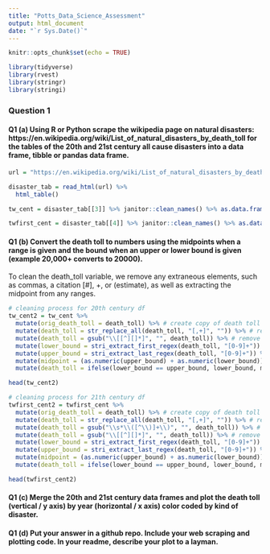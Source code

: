 ```yaml
---
title: "Potts_Data_Science_Assessment"
output: html_document
date: "`r Sys.Date()`"
---
```


```r
knitr::opts_chunk$set(echo = TRUE)

library(tidyverse)
library(rvest)
library(stringr)
library(stringi)
```

### Question 1
#### Q1 (a) Using R or Python scrape the wikipedia page on natural disasters: https://en.wikipedia.org/wiki/List_of_natural_disasters_by_death_toll for the tables of the 20th and 21st century all cause disasters into a data frame, tibble or pandas data frame.

```r
url = "https://en.wikipedia.org/wiki/List_of_natural_disasters_by_death_toll" 

disaster_tab = read_html(url) %>% 
  html_table()

tw_cent = disaster_tab[[3]] %>% janitor::clean_names() %>% as.data.frame()

twfirst_cent = disaster_tab[[4]] %>% janitor::clean_names() %>% as.data.frame()
```


#### Q1 (b) Convert the death toll to numbers using the midpoints when a range is given and the bound when an upper or lower bound is given (example 20,000+ converts to 20000).

To clean the death_toll variable, we remove any extraneous elements, such as commas, a citation [#], +, or (estimate), as well as extracting the midpoint from any ranges.
```r
# cleaning process for 20th century df
tw_cent2 = tw_cent %>% 
  mutate(orig_death_toll = death_toll) %>% # create copy of death toll to check against
  mutate(death_toll = str_replace_all(death_toll, "[,+]", "")) %>% # remove , and +
  mutate(death_toll = gsub("\\[[^][]*]", "", death_toll)) %>% # remove [#]
  mutate(lower_bound = stri_extract_first_regex(death_toll, "[0-9]+")) %>% # separate ranges into upper and lower bounds
  mutate(upper_bound = stri_extract_last_regex(death_toll, "[0-9]+")) %>% 
  mutate(midpoint = (as.numeric(upper_bound) + as.numeric(lower_bound))/2) %>% # calculate midpoint
  mutate(death_toll = ifelse(lower_bound == upper_bound, lower_bound, midpoint)) %>% select(-c("upper_bound", "lower_bound", "midpoint")) # condense clean death_toll into one desired column

head(tw_cent2)

# cleaning process for 21th century df
twfirst_cent2 = twfirst_cent %>% 
  mutate(orig_death_toll = death_toll) %>% # create copy of death toll to check against
  mutate(death_toll = str_replace_all(death_toll, "[,+]", "")) %>% # remove , and +
  mutate(death_toll = gsub("\\s*\\([^\\)]+\\)", "", death_toll)) %>% # remove (estimate)
  mutate(death_toll = gsub("\\[[^][]*]", "", death_toll)) %>% # remove [#]
  mutate(lower_bound = stri_extract_first_regex(death_toll, "[0-9]+")) %>% # separate ranges into upper and lower bounds
  mutate(upper_bound = stri_extract_last_regex(death_toll, "[0-9]+")) %>% 
  mutate(midpoint = (as.numeric(upper_bound) + as.numeric(lower_bound))/2) %>% # calculate midpoint
  mutate(death_toll = ifelse(lower_bound == upper_bound, lower_bound, midpoint)) %>% select(-c("upper_bound", "lower_bound", "midpoint")) # condense clean death_toll into one desired column

head(twfirst_cent2)
```

#### Q1 (c) Merge the 20th and 21st century data frames and plot the death toll (vertical / y axis) by year (horizontal / x axis) color coded by kind of disaster.

#### Q1 (d) Put your answer in a github repo. Include your web scraping and plotting code. In your readme, describe your plot to a layman.

